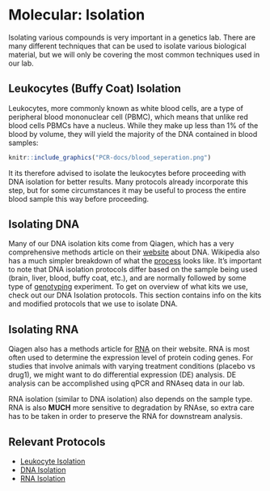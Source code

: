 # Molecular: Isolation

Isolating various compounds is very important in a genetics lab.  There are many different techniques that
can be used to isolate various biological material, but we will only be covering the most common
techniques used in our lab.

## Leukocytes (Buffy Coat) Isolation

Leukocytes, more commonly known as white blood cells, are a type of peripheral blood mononuclear cell (PBMC), which means that unlike red blood cells PBMCs have a nucleus.  While they make up less than 1% of the blood by volume, they will yield the majority of the DNA contained in blood samples:

```r
knitr::include_graphics("PCR-docs/blood_seperation.png") 
```

It its therefore advised to isolate the leukocytes before proceeding with DNA isolation for better results.  Many protocols already incorporate this step, but for some circumstances it may be useful to process the entire blood sample this way before proceeding.

## Isolating DNA

Many of our DNA isolation kits come from Qiagen, which has a very comprehensive methods article on their [website](https://www.qiagen.com/us/resources/molecular-biology-methods/dna/) about DNA.  Wikipedia also has a much simpler breakdown of what the [process](https://en.wikipedia.org/wiki/DNA_extraction) looks like.  It's important to note that DNA isolation protocols differ based on the sample being used (brain, liver, blood, buffy coat, etc.), and are normally followed by some type of [genotyping](#molecular_genotyping) experiment.  To get on overview of what kits we use, check out our DNA Isolation protocols.  This section contains info on the kits and modified protocols that we use to isolate DNA.

## Isolating RNA

Qiagen also has a methods article for [RNA](https://www.qiagen.com/us/resources/molecular-biology-methods/rna/) on their website.  RNA is most often used to determine the expression level of protein coding genes.  For studies that involve animals with varying treatment conditions (placebo vs drug1), we might want to do differential expression (DE) analysis.  DE analysis can be accomplished using qPCR and RNAseq data in our lab.

RNA isolation (similar to DNA isolation) also depends on the sample type.  RNA is also __MUCH__ more sensitive to degradation by RNAse, so extra care has to be taken in order to preserve the RNA for downstream analysis.

## Relevant Protocols

* [Leukocyte Isolation](#leukocyte_isolation)
* [DNA Isolation](#dna_isolation)
* [RNA Isolation](#rna_isolation)
